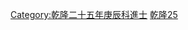 {{Navbox
|name = 乾隆二十五年庚辰科殿試金榜
|title = 乾隆二十五年（[[1760年]]）庚辰科殿試金榜
|titlestyle = background-color:#FFD700;
|image =
|style = width:100%;text-align:center; 
|groupstyle = text-align:center; background-color:#FFD700;
|liststyle = text-align:center;
|state = {{{state<includeonly>|collapsed</includeonly>}}}
|group1 = 第一甲<br>賜進士及第<br>共3名
|list1 = '''[[毕沅|畢　沅]]''' - '''[[诸重光|諸重光]]''' - '''[[王文治]]'''

|group2 = 第二甲<br>賜進士出身<br>共50名
|list2 = [[曹文埴]] - [[王燕緒]] - [[王顯曾]] - [[劉權之]] - [[沈咸熙]] - [[童鳳三]] - [[唐淮|唐　淮]] - [[錢受穀]] - [[金士松]] - [[姚左垣]]<br>[[孟超然]] - [[李廷揚 (乾隆進士)|李廷揚]] - [[趙升 (清朝)|趙　升]] - [[李瑞岡]] - [[熊啟謨]] - [[裘麟|裘　麟]] - [[高掄印]] - [[汪獻芝]] - [[宋銑|宋　銑]] - [[張世淥]]<br>[[程之章]] - [[劉墫|劉　墫]] - [[王曾翼]] - [[姚翀|姚　翀]] - [[鄒夢臯]] - [[韓龍震]] - [[張敦均]] - [[李孔陽]] - [[吳肇煜]] - [[翟大程]]<br>[[孫維龍]] - [[張光憲]] - [[陳用敷]] - [[蔣一璁]] - [[高奮生]] - [[陳奉茲]] - [[吳泰來]] - [[徐斌 (乾隆進士)|徐　斌]] - [[周凝光]] - [[尹文澤]]<br>[[許寶善]] - [[吳楷|吳　楷]] - [[吳纘姬]] - [[陸燝|陸　燝]] - [[林人櫆]] - [[戴望嶧]] - [[胡啟楷]] - [[王中孚 (清朝)|王中孚]] - [[倪廷模]] - [[羅均|羅　均]]

|group3 = 第三甲<br>賜同進士出身<br>共111名
|list3 = [[陳開基]] - [[余廷峩]] - [[朱宗洛]] - [[趙椿齡]] - [[王文冕]] - [[劉璋 (清朝)|劉　璋]] - [[譚紘|譚　紘]] - [[張廷桂]] - [[沈鹿鳴]] - [[折遇蘭]]<br>[[蔣奕湛]] - [[李常吉]] - [[楊德麟]] - [[吳煥彩]] - [[蕭芝|蕭　芝]] - [[朱岐|朱　岐]] - [[馮晉祚]] - [[周心傳]] - [[劉經傳]] - [[薛廷魁]]<br>[[黃世樞]] - [[福興 (1760年進士)|福　興]] - [[陳于際]] - [[王紀曾]] - [[楊春 (清朝)|楊　春]] - [[劉煥章]] - [[楊賡颺]] - [[李策|李　策]] - [[李作楫]] - [[姜錫嘏]]<br>[[徐祐彥]] - [[郝璦|郝　璦]] - [[崇士錦]] - [[藍應元]] - [[錢大章]] - [[楊文淵]] - [[鄭熊佳]] - [[成城|成　城]] - [[徐肇基]] - [[李臺 (乾隆進士)|李　臺]]<br>[[蔣曰綸]] - [[劉運亨]] - [[潘經馭]] - [[沈一鳴]] - [[楊廷琇]] - [[董錫嘏]] - [[管學泗]] - [[王家駒]] - [[馬鳴鑣]] - [[楊蘋|楊　蘋]]<br>[[芮永肩]] - [[李文起]] - [[謝敦源]] - [[張翯|張　翯]] - [[趙珮|趙　珮]] - [[劉謙 (清朝)|劉　謙]] - [[達椿|達　椿]] - [[劉業俊]] - [[吳璜|吳　璜]] - [[孟邵|孟　邵]]<br>[[魏延煓]] - [[程大光]] - [[藥師保]] - [[楊企曾]] - [[周淳|周　淳]] - [[吳鳳來]] - [[褚启宗|褚啟宗]] - [[吳嘉炎]] -[[歐陽立德]]- [[張登鰲]]<br>[[儲寶書]] - [[李楫|李　楫]] - [[劉斯輿]] - [[李宮|李　宮]] - [[張道幟]] - [[郝適|郝　適]] - [[陳洛書]] - [[李珠林]] - [[翁張憲]] - [[陳翰爵]]<br>[[趙維翰]] - [[曾正本]] - [[趙振緒]] - [[滿乃忠]] - [[宋覲|宋　覲]] - [[鄒大英]] - [[黃楚彥]] - [[侍朝|侍　朝]] - [[傅汝桂]] - [[王沛獻]]<br>[[黃紹魁]] - [[段廷遴]] - [[甘文林]] - [[李花芳]] - [[周嗣紱]] - [[孫錄|孫　錄]] - [[劉人睿]] - [[楊景山]] - [[馬慶餘]] - [[潘祁|潘　祁]]<br>[[金光斗]] - [[景士秀]] - [[張耀奎]] - [[陳世榮 (乾隆進士)|陳世榮]] - [[雷文煇]] - [[王瑤|王　瑤]] - [[劉雁題]] - [[董之銘]] - [[章開宗]] - [[喬墉|喬　墉]]<br>[[陳本敬]]<span style="color: #FFFFFF;"> - －－－ - －－－ - －－－ - －－－ - －－－ - －－－ - －－－ - －－－ - －－－</span>
|belowstyle = text-align: center; background-color:#FFD700;
|below='''前一科：[[Template:乾隆二十二年丁丑科殿試金榜|乾隆二十二年丁丑科]]　'''·'''　後一科：[[Template:乾隆二十六年辛巳恩科殿試金榜|乾隆二十六年辛巳恩科]]'''<br>'''同科進士：[[Template:乾隆二十五年庚辰科武殿試金榜|乾隆二十五年庚辰武科]]'''
}}
[[Category:乾隆二十五年庚辰科進士]]
<noinclude>
[[Category:乾隆二十五年庚辰科進士| ]][[Category:清朝進士模板|乾隆25]]</noinclude>